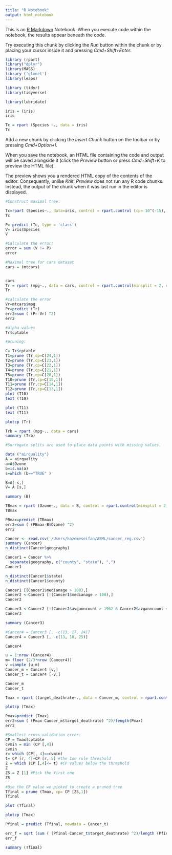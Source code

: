 ```yaml
---
title: "R Notebook"
output: html_notebook
---
```


This is an [R Markdown](http://rmarkdown.rstudio.com) Notebook. When you execute code within the notebook, the results appear beneath the code. 

Try executing this chunk by clicking the *Run* button within the chunk or by placing your cursor inside it and pressing *Cmd+Shift+Enter*. 

```r
library (rpart)
library("dplyr")
library(MASS)
library ('glmnet')
library(leaps)

library (tidyr)
library(tidyverse)

library(lubridate)
```


```r
iris = (iris)
iris
```


```r
Tc = rpart (Species ~., data = iris)
Tc
```


Add a new chunk by clicking the *Insert Chunk* button on the toolbar or by pressing *Cmd+Option+I*.

When you save the notebook, an HTML file containing the code and output will be saved alongside it (click the *Preview* button or press *Cmd+Shift+K* to preview the HTML file). 

The preview shows you a rendered HTML copy of the contents of the editor. Consequently, unlike *Knit*, *Preview* does not run any R code chunks. Instead, the output of the chunk when it was last run in the editor is displayed.

```r
#Construct maximal tree:

Tc=rpart (Species~., data=iris, control = rpart.control (cp= 10^(-15), minsplit = 2))
Tc
```

```r
P= predict (Tc, type = 'class')
V= iris$Species
V
```

```r
#Calculate the error:
error = sum (V != P)
error
```

```r

#Maximal tree for cars dataset
cars = (mtcars)


cars
Tr = rpart (mpg~., data = cars, control = rpart.control(minsplit = 2, cp = 10^(-15)))
Tr
```
```r
#calculate the error
Vr=mtcars$mpg
Pr=predict (Tr)
err2=sum ( (Pr-Vr) ^2)
err2
```


```r
#alpha values
Tr$cptable
```

```r
#pruning:

C= Tr$cptable
T1=prune (Tr,cp=C[24,1])
T2=prune (Tr,cp=C[23,1])
T3=prune (Tr,cp=C[22,1])
T4=prune (Tr,cp=C[21,1])
T5=prune (Tr,cp=C[20,1])
T10=prune (Tr,cp=C[15,1])
T11=prune (Tr,cp=C[14,1])
T12=prune (Tr,cp=C[13,1])
plot (T10)
text (T10)
```

```r
plot (T11)
text (T11)
```
```r
plotcp (Tr)
```
```r
Trb = rpart (mpg~., data = cars)
summary (Trb)

#Surrogate splits are used to place data points with missing values.
```


```r
data ("airquality")
A = airquality
a=A$Ozone
b=is.na(a)
s=which (b=="TRUE" )

B=A[-s,]
V= A [s,]
```

```r
summary (B)
```

```r
TBmax = rpart (Ozone~., data = B, control = rpart.control(minsplit = 2, cp = 10^(-15)))
TBmax
```

```r
PBmax=predict (TBmax)
err2=sum ( (PBmax-B$Ozone) ^2)
err2
```



```r
Cancer <- read.csv('/Users/hazemeseifan/ASML/cancer_reg.csv')
summary (Cancer)
n_distinct(Cancer$geography)

```

```r
Cancer1 = Cancer %>%
  separate(geography, c("county", "state"), ",")
Cancer1
```
```r
n_distinct(Cancer1$state)
n_distinct(Cancer1$county)
```


```r
Cancer1 [(Cancer1$medianage > 100),]
Cancer2 <-Cancer1 [!(Cancer1$medianage > 100),]
Cancer2
```



```r
Cancer3 <-Cancer2 [!(Cancer2$avganncount > 1962 & Cancer2$avganncount < 1963),]
Cancer3
```




```r
summary (Cancer3) 

```



```r
#Cancer4 = Cancer3 [, -c(13, 17, 24)]
Cancer4 = Cancer3 [, -c(13, 18, 25)]

Cancer4
```
```r

u = 1:nrow (Cancer4)
m= floor (2/3*nrow (Cancer4))
v =sample (u,m)
Cancer_m = Cancer4 [v,]
Cancer_t = Cancer4 [-v,]
```


```r
Cancer_m
Cancer_t
```



```r
Tmax = rpart (target_deathrate~., data = Cancer_m, control = rpart.control(minsplit = 2, cp = 10^(-200)))

```


```r
plotcp (Tmax)
```





```r
Pmax=predict (Tmax)
err2=sum ( (Pmax-Cancer_m$target_deathrate) ^2)/length(Pmax)
err2
```

```r
#Smallest cross-validation error:
CP = Tmax$cptable
cvmin = min (CP [,4])
cvmin
r= which (CP[, 4]==cvmin)
t= CP [r, 4]+CP [r, 5] #the 1se rule threshold
Z = which (CP [,4]<= t) #CP values below the threshold
Z
ZS = Z [1] #Pick the first one
ZS

```

```r
#Use the CP value we picked to create a pruned tree
Tfinal = prune (Tmax, cp= CP [ZS,1])
Tfinal
```

```r
plot (Tfinal)
```


```r
plotcp (Tmax)

```




```r
Pfinal = predict (Tfinal, newdata = Cancer_t)
```



```r
err_f = sqrt (sum ( (Pfinal-Cancer_t$target_deathrate) ^2)/length (Pfinal))
err_f
```

```r
summary (Tfinal)
```

